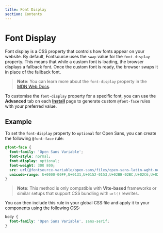 ```yaml
---
title: Font Display
section: Contents
---
```


# Font Display

Font display is a CSS property that controls how fonts appear on your website. By default, Fontsource uses the `swap` value for the `font-display` property. This means that while a custom font is loading, the browser displays a fallback font. Once the custom font is ready, the browser swaps it in place of the fallback font.

> **Note:** You can learn more about the `font-display` property in the [MDN Web Docs](https://developer.mozilla.org/en-US/docs/Web/CSS/@font-face/font-display).

To customise the `font-display` property for a specific font, you can use the **Advanced** tab on each **[Install](https://fontsource.org/fonts/open-sans/install)** page to generate custom `@font-face` rules with your preferred value.

## Example

To set the `font-display` property to `optional` for Open Sans, you can create the following `@font-face` rule:

```css
@font-face {
  font-family: 'Open Sans Variable';
  font-style: normal;
  font-display: optional;
  font-weight: 300 800;
  src: url(@fontsource-variable/open-sans/files/open-sans-latin-wght-normal.woff2) format('woff2-variations');
  unicode-range: U+0000-00FF,U+0131,U+0152-0153,U+02BB-02BC,U+02C6,U+02DA,U+02DC,U+0304,U+0308,U+0329,U+2000-206F,U+2074,U+20AC,U+2122,U+2191,U+2193,U+2212,U+2215,U+FEFF,U+FFFD;
}
```

> **Note:**  This method is only compatible with **Vite-based** frameworks or similar setups that support CSS bundling with `url()` rewrites.

You can then include this rule in your global CSS file and apply it to your components using the following CSS:

```css
body {
  font-family: 'Open Sans Variable', sans-serif;
}
```
